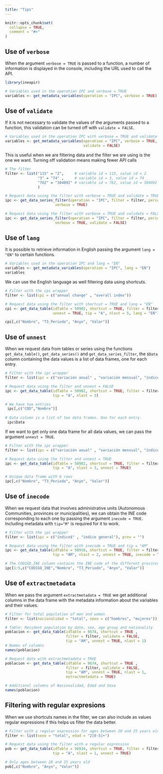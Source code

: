 ```yaml
---
title: "Tips"
---
```


```r
knitr::opts_chunk$set(
  collapse = TRUE,
  comment = "#>"
)
```

## Use of `verbose`

When the argument `verbose = TRUE` is passed to a function, a number of 
information is displayed in the console, including the URL used to call the API.

```r
library(ineapir)

# Variables used in the operation IPC and verbose = TRUE
variables <- get_metadata_variables(operation = "IPC", verbose = TRUE)
```

## Use of `validate`
If it is not necessary to validate the values of the arguments passed to a
function, this validation can be turned off with `validate = FALSE`.

```r
# Variables used in the operation IPC with verbose = TRUE and validate = FALSE
variables <- get_metadata_variables(operation = "IPC", verbose = TRUE,
                                    validate = FALSE)
```

This is useful when we are filtering data and the filter we are using is
the one we want. Turning off validation means making fewer API calls

```r
# The filter 
filter <- list("115" = "2",     # variable id = 115, value id = 2
               "3" = "74" ,     # variable id = 3, value id = 74
               "762" = "304092" # variable id = 762, value id = 304092
               )

# Request data using the filter with verbose = TRUE and validate = TRUE
ipc <- get_data_series_filter(operation = "IPC", filter = filter, periodicity = 1,
                       verbose = TRUE)

# Request data using the filter with verbose = TRUE and validate = FALSE
ipc <- get_data_series_filter(operation = "IPC", filter = filter, periodicity = 1,
                       verbose = TRUE, validate = FALSE)
```

## Use of `lang`
It is possible to retrieve information in English passing the argument
`lang = "EN"` to certain functions.

```r
# Variables used in the operation IPC and lang = "EN"
variables <- get_metadata_variables(operation = "IPC", lang = "EN")
variables
```


We can use the English language as well filtering data using shortcuts.

```r
# Filter with the cpi wrapper
filter <- list(cpi = c("annual change" , "overall index"))

# Request data using the filter with shortcut = TRUE and lang = "EN"
cpi <- get_data_table(idTable = 50902, shortcut = TRUE, filter = filter,
                      unnest = TRUE, tip = "A", nlast = 5, lang = "EN")

cpi[,c("Nombre", "T3_Periodo", "Anyo", "Valor")]
```

## Use of `unnest`
When we request data from tables or series using the functions
`get_data_table()`, `get_data_series()` and `get_data_series_filter`, the
`$Data` column containing the data values is a list of data frames, one for each
 entry.

```r
# Filter with the ipc wrapper
filter <- list(ipc = c("variación anual" , "variación mensual", "índice general"))

# Request data using the filter and unnest = FALSE
ipc <- get_data_table(idTable = 50902, shortcut = TRUE, filter = filter,
                      tip = "A", nlast = 3)

# We have two entries
 ipc[,c("COD","Nombre")]
 
# Data column is a list of two data frames. One for each entry. 
 ipc$Data
```

If we want to get only one data frame for all data values, we can pass
the argument `unnest = TRUE`.

```r
# Filter with the ipc wrapper
filter <- list(ipc = c("variación anual" , "variación mensual", "índice general"))

# Request data using the filter and unnest = TRUE
ipc <- get_data_table(idTable = 50902, shortcut = TRUE, filter = filter,
                      tip = "A", nlast = 3, unnest = TRUE)

# Unique data frame with 6 rows
ipc[,c("Nombre", "T3_Periodo", "Anyo", "Valor")]
```

## Use of `inecode`
When we request data that involves administrative units (Autonomous Communities,
provinces or municipalities), we can obtain the INE code corresponding to each
one by passing the argument `inecode = TRUE`. Including metadata with `tip="M"`
is required for it to work.

```r
# Filter with the ipc wrapper
filter <- list(ipc = c("índice$" , "índice general"), prov = "")

# Request data using the filter with inecode = TRUE and tip = "AM"
ipc <- get_data_table(idTable = 50918, shortcut = TRUE, filter = filter,
                      tip = "AM", nlast = 2, unnest = TRUE, inecode = TRUE)

# The CODIGO_INE column contains the INE code of the different provinces
ipc[1:5,c("CODIGO_INE","Nombre", "T3_Periodo", "Anyo", "Valor")]
```

## Use of `extractmetadata`
When we pass the argument `extractmetadata = TRUE` we get additional columns in
the data frame with the metadata information about the variables and their values.

```r
# Filter for total population of men and women 
filter <- list(nacionalidad = "total", sexo = c("hombres", "mujeres"))

# Table: Resident population by date, sex, age group and nationality
poblacion <- get_data_table(idTable = 9674, shortcut = TRUE ,
                            filter = filter, validate = FALSE, 
                            tip = "AM", unnest = TRUE, nlast = 1)
# Names of columns
names(poblacion)

# Request data with extractmetadata = TRUE
poblacion <- get_data_table(idTable = 9674, shortcut = TRUE ,
                            filter = filter, validate = FALSE, 
                            tip = "AM", unnest = TRUE, nlast = 1,
                            extractmetadata = TRUE)

# Additional columns of Nacionalidad, Edad and Sexo
names(poblacion)
```

## Filtering with regular expresions
When we use shortcuts names in the filter, we can also include as values
regular expressions if this helps us filter the data better.

```r
# Filter with a regular expression for ages between 20 and 25 years old
filter <- list(sexo = "total", edad = "2[0-5]+")

# Request data using the filter with a regular expression
pob <- get_data_table(idTable = 56934, shortcut = TRUE, filter = filter,
                      tip = "A", nlast = 1, unnest = TRUE)

# Only ages between 20 and 25 years old
pob[,c("Nombre", "Anyo", "Valor")]
```


